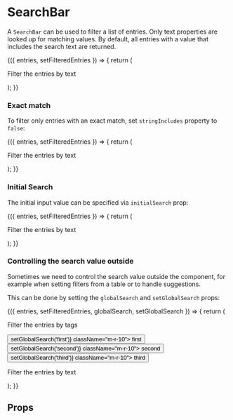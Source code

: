 


<Meta title="Components/SearchBar" component={SearchBar} />

# SearchBar

A `SearchBar` can be used to filter a list of entries.
Only text properties are looked up for matching values.
By default, all entries with a value that includes the search text are returned.

<Canvas>
    <Story name="Default">
        <SearchBarStoryWrapper
            entries={[
                { id: 1, name: 'first entry' },
                { id: 2, name: 'second entry' },
                { id: 3, name: 'third entry' },
            ]}
        >
            {({ entries, setFilteredEntries }) => {
                return (
                    <div>
                        <p>Filter the entries by text</p>
                        <SearchBar entries={entries} setFilteredEntries={setFilteredEntries} />
                    </div>
                );
            }}
        </SearchBarStoryWrapper>
    </Story>
</Canvas>

### Exact match

To filter only entries with an exact match, set `stringIncludes` property to `false`:

<Canvas>
    <Story name="Exact Match">
        <SearchBarStoryWrapper
            entries={[
                { id: 1, name: 'first entry', group: 'group 1' },
                { id: 2, name: 'second entry', group: 'group 2' },
                { id: 3, name: 'third entry', group: 'group 1' },
            ]}
        >
            {({ entries, setFilteredEntries }) => {
                return (
                    <div>
                        <p>Filter the entries by text</p>
                        <SearchBar
                            entries={entries}
                            setFilteredEntries={setFilteredEntries}
                            stringIncludes={false}
                        />
                    </div>
                );
            }}
        </SearchBarStoryWrapper>
    </Story>
</Canvas>

### Initial Search

The initial input value can be specified via `initialSearch` prop:

<Canvas>
    <Story name="Initial value">
        <SearchBarStoryWrapper
            entries={[
                { id: 1, name: 'first entry', group: 'group 1' },
                { id: 2, name: 'second entry', group: 'group 2' },
                { id: 3, name: 'third entry', group: 'group 1' },
            ]}
        >
            {({ entries, setFilteredEntries }) => {
                return (
                    <div>
                        <p>Filter the entries by text</p>
                        <SearchBar
                            entries={entries}
                            setFilteredEntries={setFilteredEntries}
                            initialSearch="second"
                        />
                    </div>
                );
            }}
        </SearchBarStoryWrapper>
    </Story>
</Canvas>

### Controlling the search value outside

Sometimes we need to control the search value outside the component, for example when
setting filters from a table or to handle suggestions.

This can be done by setting the `globalSearch` and `setGlobalSearch` props:

<Canvas>
    <Story name="Outside state">
        <SearchBarStoryWrapper
            entries={[
                { id: 1, name: 'first entry', group: 'group 1' },
                { id: 2, name: 'second entry', group: 'group 2' },
                { id: 3, name: 'third entry', group: 'group 1' },
            ]}
            withGlobalSearch={true}
        >
            {({ entries, setFilteredEntries, globalSearch, setGlobalSearch }) => {
                return (
                    <div>
                        <p>Filter the entries by tags</p>
                        <div>
                            <button onClick={() => setGlobalSearch('first')} className="m-r-10">
                                first
                            </button>
                            <button onClick={() => setGlobalSearch('second')} className="m-r-10">
                                second
                            </button>
                            <button onClick={() => setGlobalSearch('third')} className="m-r-10">
                                third
                            </button>
                        </div>
                        <p>Filter the entries by text</p>
                        <SearchBar
                            entries={entries}
                            setFilteredEntries={setFilteredEntries}
                            globalSearch={globalSearch}
                            setGlobalSearch={setGlobalSearch}
                        />
                    </div>
                );
            }}
        </SearchBarStoryWrapper>
    </Story>
</Canvas>

## Props

<ArgsTable of={SearchBar} />

